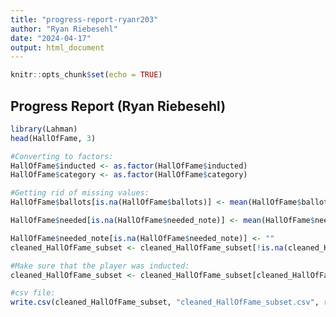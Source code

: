 ```yaml
---
title: "progress-report-ryanr203"
author: "Ryan Riebesehl"
date: "2024-04-17"
output: html_document
---
```


```r
knitr::opts_chunk$set(echo = TRUE)
```

## Progress Report (Ryan Riebesehl)

```r
library(Lahman)
head(HallOfFame, 3)
```


```r
#Converting to factors:
HallOfFame$inducted <- as.factor(HallOfFame$inducted)
HallOfFame$category <- as.factor(HallOfFame$category)

#Getting rid of missing values:
HallOfFame$ballots[is.na(HallOfFame$ballots)] <- mean(HallOfFame$ballots, na.rm = TRUE)

HallOfFame$needed[is.na(HallOfFame$needed_note)] <- mean(HallOfFame$needed, na.rm = TRUE)

HallOfFame$needed_note[is.na(HallOfFame$needed_note)] <- ""
cleaned_HallOfFame_subset <- cleaned_HallOfFame_subset[!is.na(cleaned_HallOfFame_subset$votes), ]

#Make sure that the player was inducted:
cleaned_HallOfFame_subset <- cleaned_HallOfFame_subset[cleaned_HallOfFame_subset$inducted == "Y", ]

#csv file:
write.csv(cleaned_HallOfFame_subset, "cleaned_HallOfFame_subset.csv", row.names = FALSE)

```
